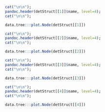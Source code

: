 
```r

  cat("\n\n");
  pandoc.header(detStruct[[1]]$name, level=4);
  cat("\n\n");

  data.tree:::plot.Node(detStruct[[1]])

  cat("\n\n");
  pandoc.header(detStruct[[2]]$name, level=4);
  cat("\n\n");

  data.tree:::plot.Node(detStruct[[2]])

  cat("\n\n");
  pandoc.header(detStruct[[3]]$name, level=4);
  cat("\n\n");

  data.tree:::plot.Node(detStruct[[3]])

  cat("\n\n");
  pandoc.header(detStruct[[4]]$name, level=4);
  cat("\n\n");

  data.tree:::plot.Node(detStruct[[4]])

```
